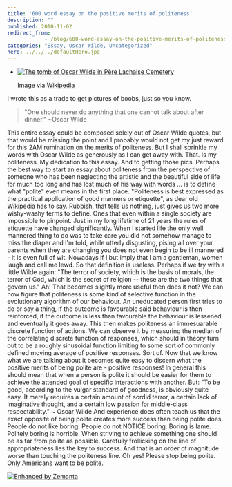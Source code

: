```yaml
---
title: '600 word essay on the positive merits of politeness'
description: ""
published: 2010-11-02
redirect_from: 
            - /blog/600-word-essay-on-the-positive-merits-of-politeness/swizec/1485
categories: "Essay, Oscar Wilde, Uncategorized"
hero: ../../../defaultHero.jpg
---
```

- [![The tomb of Oscar Wilde in Père Lachaise Cemetery](http://swizec.com/blog/wp-content/uploads/2010/11/300px-Pary%C5%BC_p%C3%A8re-lachaise_wilde.jpg "The tomb of Oscar Wilde in Père Lachaise Cemetery")](http://commons.wikipedia.org/wiki/File:Pary%C5%BC_p%C3%A8re-lachaise_wilde.JPG)

  Image via [Wikipedia](http://commons.wikipedia.org/wiki/File:Pary%C5%BC_p%C3%A8re-lachaise_wilde.JPG)

I wrote this as a trade to get pictures of boobs, just so you know.

> &quot;One should never do anything that one cannot talk about after dinner.&quot; ~Oscar Wilde

This entire essay could be composed solely out of Oscar Wilde quotes, but that would be missing the point and I probably would not get my just reward for this 2AM rumination on the merits of politeness. But I shall sprinkle my words with Oscar Wilde as generously as I can get away with. That. Is my politeness. My dedication to this essay. And to getting those pics. Perhaps the best way to start an essay about politeness from the perspective of someone who has been neglecting the artistic and the beautiful side of life for much too long and has lost much of his way with words ... is to define what &quot;polite&quot; even means in the first place. &quot;Politeness is best expressed as the practical application of good manners or etiquette&quot;, as dear old Wikipedia has to say. Rubbish, that tells us nothing, just gives us two more wishy-washy terms to define. Ones that even within a single society are impossible to pinpoint. Just in my long lifetime of 21 years the rules of etiquette have changed significantly. When I started life the only well mannered thing to do was to take care you did not somehow manage to miss the diaper and I&#x27;m told, while utterly disgusting, pising all over your parents when they are changing you does not even begin to be ill mannered - it is even full of wit. Nowadays if I but imply that I am a gentleman, women laugh and call me lewd. So that definition is useless. Perhaps if we try with a little Wilde again: &quot;The terror of society, which is the basis of morals, the terror of God, which is the secret of religion -- these are the two things that govern us.&quot; Ah! That becomes slightly more useful then does it not? We can now figure that politeness is some kind of selective function in the evolutionary algorithm of our behaviour. An uneducated person first tries to do or say a thing, if the outcome is favourable said behaviour is then reinforced, if the outcome is less than favourable the behaviour is lessened and eventually it goes away. This then makes politeness an immesuarable discrete function of actions. We can observe it by measuring the median of the correlating discrete function of responses, which should in theory turn out to be a roughly sinusoidal function limiting to some sort of commonly defined moving average of positive responses. Sort of. Now that we know what we are talking about it becomes quite easy to discern what the positive merits of being polite are - positive responses! In general this should mean that when a person is polite it should be easier for them to achieve the attended goal of specific interactions with another. But: &quot;To be good, according to the vulgar standard of goodness, is obviously quite easy. It merely requires a certain amount of sordid terror, a certain lack of imaginative thought, and a certain low passion for middle-class respectability.&quot; ~ Oscar Wilde And experience does often teach us that the exact opposite of being polite creates more success than being polite does. People do not like boring. People do not NOTICE boring. Boring is lame. Politely boring is horrible. When striving to achieve something one should be as far from polite as possible. Carefully frollicking on the line of appropriateness lies the key to success. And that is an order of magnitude worse than touching the politeness line. Oh yes! Please stop being polite. Only Americans want to be polite.

[![Enhanced by Zemanta](http://img.zemanta.com/zemified_e.png?x-id=67604c46-7e93-417b-89d6-0d0cc9db4cea)](http://www.zemanta.com/ "Enhanced by Zemanta")